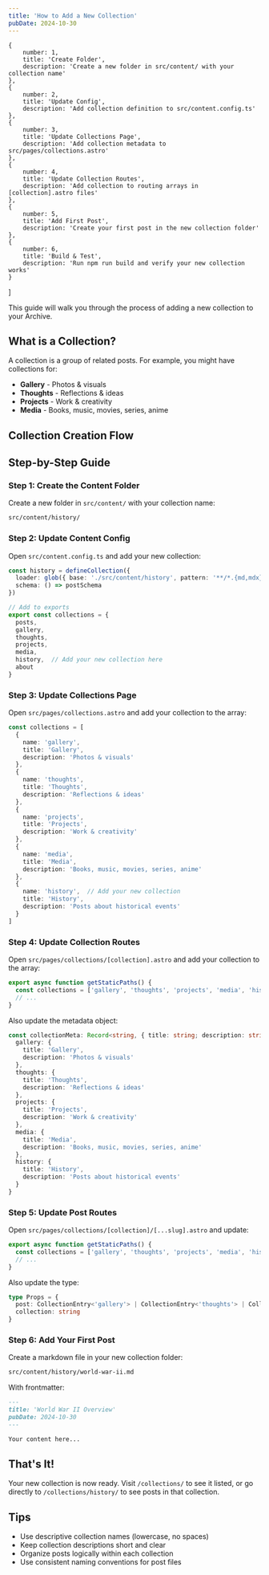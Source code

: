 ```yaml
---
title: 'How to Add a New Collection'
pubDate: 2024-10-30
---
```



    {
        number: 1,
        title: 'Create Folder',
        description: 'Create a new folder in src/content/ with your collection name'
    },
    {
        number: 2,
        title: 'Update Config',
        description: 'Add collection definition to src/content.config.ts'
    },
    {
        number: 3,
        title: 'Update Collections Page',
        description: 'Add collection metadata to src/pages/collections.astro'
    },
    {
        number: 4,
        title: 'Update Collection Routes',
        description: 'Add collection to routing arrays in [collection].astro files'
    },
    {
        number: 5,
        title: 'Add First Post',
        description: 'Create your first post in the new collection folder'
    },
    {
        number: 6,
        title: 'Build & Test',
        description: 'Run npm run build and verify your new collection works'
    }
]

This guide will walk you through the process of adding a new collection to your Archive.

## What is a Collection?

 A collection is a group of related posts. For example, you might have collections for:
- **Gallery** - Photos & visuals
- **Thoughts** - Reflections & ideas
- **Projects** - Work & creativity
- **Media** - Books, music, movies, series, anime

## Collection Creation Flow

<FlowDiagram steps={collectionSteps} title="Collection Setup Workflow" />

## Step-by-Step Guide

### Step 1: Create the Content Folder

Create a new folder in `src/content/` with your collection name:

```bash
src/content/history/
```

### Step 2: Update Content Config

Open `src/content.config.ts` and add your new collection:

```typescript
const history = defineCollection({
  loader: glob({ base: './src/content/history', pattern: '**/*.{md,mdx}' }),
  schema: () => postSchema
})

// Add to exports
export const collections = {
  posts,
  gallery,
  thoughts,
  projects,
  media,
  history,  // Add your new collection here
  about
}
```

### Step 3: Update Collections Page

Open `src/pages/collections.astro` and add your collection to the array:

```typescript
const collections = [
  {
    name: 'gallery',
    title: 'Gallery',
    description: 'Photos & visuals'
  },
  {
    name: 'thoughts',
    title: 'Thoughts',
    description: 'Reflections & ideas'
  },
  {
    name: 'projects',
    title: 'Projects',
    description: 'Work & creativity'
  },
  {
    name: 'media',
    title: 'Media',
    description: 'Books, music, movies, series, anime'
  },
  {
    name: 'history',  // Add your new collection
    title: 'History',
    description: 'Posts about historical events'
  }
]
```

### Step 4: Update Collection Routes

Open `src/pages/collections/[collection].astro` and add your collection to the array:

```typescript
export async function getStaticPaths() {
  const collections = ['gallery', 'thoughts', 'projects', 'media', 'history']  // Add here
  // ...
}
```

Also update the metadata object:

```typescript
const collectionMeta: Record<string, { title: string; description: string }> = {
  gallery: {
    title: 'Gallery',
    description: 'Photos & visuals'
  },
  thoughts: {
    title: 'Thoughts',
    description: 'Reflections & ideas'
  },
  projects: {
    title: 'Projects',
    description: 'Work & creativity'
  },
  media: {
    title: 'Media',
    description: 'Books, music, movies, series, anime'
  },
  history: {
    title: 'History',
    description: 'Posts about historical events'
  }
}
```

### Step 5: Update Post Routes

Open `src/pages/collections/[collection]/[...slug].astro` and update:

```typescript
export async function getStaticPaths() {
  const collections = ['gallery', 'thoughts', 'projects', 'media', 'history'] as const
  // ...
}
```

Also update the type:

```typescript
type Props = {
  post: CollectionEntry<'gallery'> | CollectionEntry<'thoughts'> | CollectionEntry<'projects'> | CollectionEntry<'media'> | CollectionEntry<'history'>
  collection: string
}
```

### Step 6: Add Your First Post

Create a markdown file in your new collection folder:

```bash
src/content/history/world-war-ii.md
```

With frontmatter:

```markdown
---
title: 'World War II Overview'
pubDate: 2024-10-30
---

Your content here...
```

## That's It!

Your new collection is now ready. Visit `/collections/` to see it listed, or go directly to `/collections/history/` to see posts in that collection.

## Tips

- Use descriptive collection names (lowercase, no spaces)
- Keep collection descriptions short and clear
- Organize posts logically within each collection
- Use consistent naming conventions for post files
